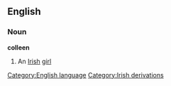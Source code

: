 ==English==
===Noun===
'''colleen'''
#An [[Irish]] [[girl]]
[[Category:English language]]
[[Category:Irish derivations]]
